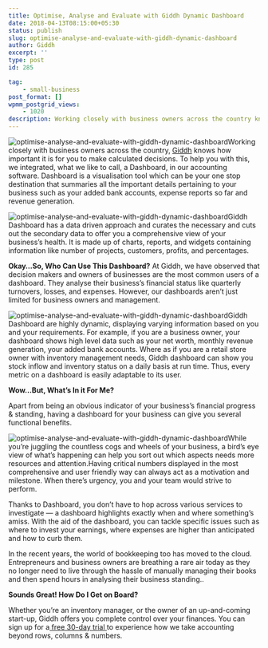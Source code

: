 ```yaml
---
title: Optimise, Analyse and Evaluate with Giddh Dynamic Dashboard
date: 2018-04-13T08:15:00+05:30
status: publish
slug: optimise-analyse-and-evaluate-with-giddh-dynamic-dashboard
author: Giddh
excerpt: ''
type: post
id: 285

tag:
    - small-business
post_format: []
wpmm_postgrid_views:
    - 1020
description: Working closely with business owners across the country knows how important it is for you to make calculated decisions. To help you with this, we integrated, what we like to call, a Dashboard, in our accounting software. Dashboard is a visualisation tool which can be your one stop destination that summaries all the important details pertaining to your business such as your added bank accounts, expense reports so far and revenue generation.
---
```

<img class="aligncenter size-large" src ="https://miro.medium.com/max/688/1*IoJUJlqr7d3ikBYlBZwBDg.jpeg" alt="optimise-analyse-and-evaluate-with-giddh-dynamic-dashboard" />Working closely with business owners across the country, [Giddh](https://giddh.com) knows how important it is for you to make calculated decisions. To help you with this, we integrated, what we like to call, a Dashboard, in our accounting software. Dashboard is a visualisation tool which can be your one stop destination that summaries all the important details pertaining to your business such as your added bank accounts, expense reports so far and revenue generation.

<img class="wp-block-image size-large" src ="https://miro.medium.com/max/3036/1*4_jQbFljbsWvxsSZpy3T6g.jpeg" alt="optimise-analyse-and-evaluate-with-giddh-dynamic-dashboard" />Giddh Dashboard has a data driven approach and curates the necessary and cuts out the secondary data to offer you a comprehensive view of your business’s health. It is made up of charts, reports, and widgets containing information like number of projects, customers, profits, and percentages.

**Okay…So, Who Can Use This Dashboard?** At Giddh, we have observed that decision makers and owners of businesses are the most common users of a dashboard. They analyse their business’s financial status like quarterly turnovers, losses, and expenses. However, our dashboards aren’t just limited for business owners and management.

<img class="aligncenter size-large" src = "https://miro.medium.com/max/362/1*gpkY19MEBbZlDUBManRwWQ.jpeg" alt="optimise-analyse-and-evaluate-with-giddh-dynamic-dashboard" />Giddh Dashboard are highly dynamic, displaying varying information based on you and your requirements. For example, if you are a business owner, your dashboard shows high level data such as your net worth, monthly revenue generation, your added bank accounts. Where as if you are a retail store owner with inventory management needs, Giddh dashboard can show you stock inflow and inventory status on a daily basis at run time. Thus, every metric on a dashboard is easily adaptable to its user.

**Wow…But, What’s In it For Me?**

Apart from being an obvious indicator of your business’s financial progress &amp; standing, having a dashboard for your business can give you several functional benefits.

<img class="aligncenter size-large" src = "https://miro.medium.com/max/422/1*yiPevwqO8drgU-vZ7T5mTA.jpeg" alt="optimise-analyse-and-evaluate-with-giddh-dynamic-dashboard" />While you’re juggling the countless cogs and wheels of your business, a bird’s eye view of what’s happening can help you sort out which aspects needs more resources and attention.Having critical numbers displayed in the most comprehensive and user friendly way can always act as a motivation and milestone. When there’s urgency, you and your team would strive to perform.

Thanks to Dashboard, you don’t have to hop across various services to investigate — a dashboard highlights exactly when and where something’s amiss. With the aid of the dashboard, you can tackle specific issues such as where to invest your earnings, where expenses are higher than anticipated and how to curb them.

In the recent years, the world of bookkeeping too has moved to the cloud. Entrepreneurs and business owners are breathing a rare air today as they no longer need to live through the hassle of manually managing their books and then spend hours in analysing their business standing..

**Sounds Great! How Do I Get on Board?**

Whether you’re an inventory manager, or the owner of an up-and-coming start-up, Giddh offers you complete control over your finances. You can sign up for a[ free 30-day trial ](https://giddh.com)to experience how we take accounting beyond rows, columns &amp; numbers.